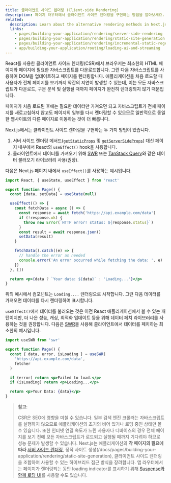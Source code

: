```yaml
---
title: 클라이언트 사이드 렌더링 (Client-side Rendering)
description: 페이지 라우터에서 클라이언트 사이드 렌더링을 구현하는 방법을 알아보세요.
related:
  description: Learn about the alternative rendering methods in Next.js.
  links:
    - pages/building-your-application/rendering/server-side-rendering
    - pages/building-your-application/rendering/static-site-generation
    - pages/building-your-application/rendering/incremental-static-regeneration
    - app/building-your-application/routing/loading-ui-and-streaming
---
```


React를 사용한 클라이언트 사이드 렌더링(CSR)에서 브라우저는 최소한의 HTML 페이지와 페이지에 필요한 자바스크립트를 다운로드합니다. 그런 다음 자바스크립트를 사용하여 DOM을 업데이트하고 페이지를 렌더링합니다. 애플리케이션을 처음 로드할 때 사용자가 전체 페이지를 보기까지 약간의 지연이 발생할 수 있는데, 이는 모든 자바스크립트가 다운로드, 구문 분석 및 실행될 때까지 페이지가 완전히 렌더링되지 않기 때문입니다.

페이지가 처음 로드된 후에는 필요한 데이터만 가져오면 되고 자바스크립트가 전체 페이지를 새로고침하지 않고도 페이지의 일부를 다시 렌더링할 수 있으므로 일반적으로 동일한 웹사이트의 다른 페이지로 이동하는 것이 더 빠릅니다.

Next.js에서는 클라이언트 사이드 렌더링을 구현하는 두 가지 방법이 있습니다.

1. 서버 사이드 렌더링 메서드([`getStaticProps`](/docs/pages/building-your-application/data-fetching/get-static-props) 및 [`getServerSideProps`](/docs/pages/building-your-application/data-fetching/get-server-side-props)) 대신 페이지 내부에서 React의 `useEffect()` hook을 사용합니다.
2. 클라이언트에서 데이터를 가져오기 위해 [SWR](https://swr.vercel.app/) 또는 [TanStack Query](https://tanstack.com/query/v3/)와 같은 데이터 불러오기 라이브러리 사용(권장).

다음은 Next.js 페이지 내에서 `useEffect()`를 사용하는 예시입니다.

```jsx filename="pages/index.js"
import React, { useState, useEffect } from 'react'

export function Page() {
  const [data, setData] = useState(null)

  useEffect(() => {
    const fetchData = async () => {
      const response = await fetch('https://api.example.com/data')
      if (!response.ok) {
        throw new Error(`HTTP error! status: ${response.status}`)
      }
      const result = await response.json()
      setData(result)
    }

    fetchData().catch((e) => {
      // handle the error as needed
      console.error('An error occurred while fetching the data: ', e)
    })
  }, [])

  return <p>{data ? `Your data: ${data}` : 'Loading...'}</p>
}
```

위의 예시에서 컴포넌트는 `Loading....` 렌더링으로 시작합니다. 그런 다음 데이터를 가져오면 데이터를 다시 렌더링하여 표시합니다.

`useEffect()`에서 데이터를 불러오는 것은 이전 React 애플리케이션에서 볼 수 있는 패턴이지만, 더 나은 성능, 캐싱, 최적화 업데이트 등을 위해 데이터 페치 라이브러리를 사용하는 것을 권장합니다. 다음은 [SWR](https://swr.vercel.app/)을 사용해 클라이언트에서 데이터를 페치하는 최소한의 예시입니다.

```jsx filename="pages/index.js"
import useSWR from 'swr'

export function Page() {
  const { data, error, isLoading } = useSWR(
    'https://api.example.com/data',
    fetcher
  )

  if (error) return <p>Failed to load.</p>
  if (isLoading) return <p>Loading...</p>

  return <p>Your Data: {data}</p>
}
```

> **참고**:
>
> CSR은 SEO에 영향을 미칠 수 있습니다. 일부 검색 엔진 크롤러는 자바스크립트를 실행하지 않으므로 애플리케이션의 초기의 비어 있거나 로딩 중인 상태만 볼 수 있습니다. 또한 인터넷 연결 속도가 느린 사용자나 디바이스의 경우 전체 페이지를 보기 전에 모든 자바스크립트가 로드되고 실행될 때까지 기다려야 하므로 성능 문제가 발생할 수 있습니다. Next.js는 애플리케이션의 **각 페이지의 필요에 따라** [서버 사이드 렌더링](/docs/pages/building-your-application/rendering/server-side-rendering), 정적 사이트 생성(/docs/pages/building-your-application/rendering/static-site-generation), 클라이언트 사이드 렌더링을 조합하여 사용할 수 있는 하이브리드 접근 방식을 장려합니다. 앱 라우터에서는 페이지가 렌더링되는 동안 loading indicator를 표시하기 위해 [Suspense와 함께 로딩 UI](/docs/app/building-your-application/routing/loading-ui-and-streaming)를 사용할 수도 있습니다.
